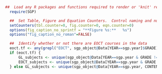 ```r
  ##  Load any R packages and functions required to render or 'knit' report.  
	require(SGP)

	##  Set Table, Figure and Equation Counters.  Control naming and numbering conventions.
	setCounters(tbl.counter=0, fig.counter=0, eqn.counter=0)
	options(fig_caption_no_sprintf = "**Figure %s:**   %s")
	options("fig_caption_no_roman"=FALSE)

	##  Identify whether or not there are EOCT courses in the data
	eoct.tf <- any(grepl("EOCT", sgp_object@Data[YEAR==sgp.year]$GRADE))
	if (eoct.tf) {
		GL_subjects <- unique(sgp_object@Data[YEAR==sgp.year & GRADE != "EOCT", CONTENT_AREA])
		EOCT_subjects <- unique(sgp_object@Data[YEAR==sgp.year & GRADE == "EOCT", CONTENT_AREA])
	} else GL_subjects <- unique(sgp_object@Data[YEAR==sgp.year, CONTENT_AREA])
```
